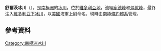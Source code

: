 {{coord|77|19|S|162|20|E|display=title}}

'''舒爾茨冰川'''（{{lang-en|Schultz Glacier}}），是[[南極洲|南極洲]]的[[冰川|冰川]]，位於[[維多利亞地|維多利亞地]]，流經[[龐德峰|龐德峰]]和[[煉獄峰|煉獄峰]]，最終注入[[維多利亞下冰川|維多利亞下冰川]]，以[[美國|美國]]海軍上尉命名，現時由[[南極條約體系|南極條約體系]]管理。

==參考資料==
{{usgs-gazetteer}}

{{DEFAULTSORT:Schultz Glacier}}
[[Category:南極洲冰川|Category:南極洲冰川]]


{{McMurdoDryValleys-geo-stub}}